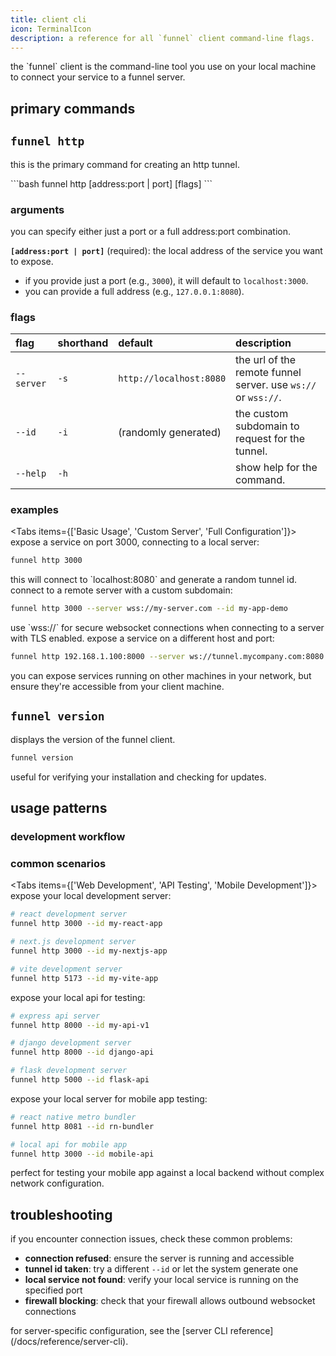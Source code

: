 ```yaml
---
title: client cli
icon: TerminalIcon
description: a reference for all `funnel` client command-line flags.
---
```



<Callout title="client reference" intent="info">
the `funnel` client is the command-line tool you use on your local machine to connect your service to a funnel server.
</Callout>

## primary commands

<Cards>
<Card title="🌐 funnel http" description="create an http tunnel (primary command)" />
<Card title="📋 funnel version" description="display version information" />
</Cards>

## `funnel http`

this is the primary command for creating an http tunnel.

<Callout title="basic syntax" intent="tip">
```bash
funnel http [address:port | port] [flags]
```
</Callout>

### arguments

<Callout title="flexible addressing" intent="info">
you can specify either just a port or a full address:port combination.
</Callout>

**`[address:port | port]`** (required): the local address of the service you want to expose.
- if you provide just a port (e.g., `3000`), it will default to `localhost:3000`.
- you can provide a full address (e.g., `127.0.0.1:8080`).

### flags

| flag      | shorthand | default                  | description                                                              |
| :-------- | :-------- | :----------------------- | :----------------------------------------------------------------------- |
| `--server`  | `-s`      | `http://localhost:8080`  | the url of the remote funnel server. use `ws://` or `wss://`.             |
| `--id`      | `-i`      | (randomly generated)     | the custom subdomain to request for the tunnel.                          |
| `--help`    | `-h`      |                          | show help for the command.                                               |

### examples

<Tabs items={['Basic Usage', 'Custom Server', 'Full Configuration']}>
<Tab value="Basic Usage">
expose a service on port 3000, connecting to a local server:

```bash
funnel http 3000
```

<Callout title="default behavior" intent="tip">
this will connect to `localhost:8080` and generate a random tunnel id.
</Callout>
</Tab>

<Tab value="Custom Server">
connect to a remote server with a custom subdomain:

```bash
funnel http 3000 --server wss://my-server.com --id my-app-demo
```

<Callout title="secure connection" intent="info">
use `wss://` for secure websocket connections when connecting to a server with TLS enabled.
</Callout>
</Tab>

<Tab value="Full Configuration">
expose a service on a different host and port:

```bash
funnel http 192.168.1.100:8000 --server ws://tunnel.mycompany.com:8080 --id staging-api
```

<Callout title="network services" intent="warning">
you can expose services running on other machines in your network, but ensure they're accessible from your client machine.
</Callout>
</Tab>
</Tabs>

## `funnel version`

displays the version of the funnel client.

```bash
funnel version
```

<Callout title="version check" intent="tip">
useful for verifying your installation and checking for updates.
</Callout>

## usage patterns

### development workflow

<Cards>
<Card title="🔧 local development" description="funnel http 3000 --id my-project" />
<Card title="🧪 testing" description="funnel http 8080 --server wss://test.example.com" />
<Card title="🎯 demos" description="funnel http 5000 --id product-demo" />
</Cards>

### common scenarios

<Tabs items={['Web Development', 'API Testing', 'Mobile Development']}>
<Tab value="Web Development">
expose your local development server:

```bash
# react development server
funnel http 3000 --id my-react-app

# next.js development server  
funnel http 3000 --id my-nextjs-app

# vite development server
funnel http 5173 --id my-vite-app
```
</Tab>

<Tab value="API Testing">
expose your local api for testing:

```bash
# express api server
funnel http 8000 --id my-api-v1

# django development server
funnel http 8000 --id django-api

# flask development server
funnel http 5000 --id flask-api
```
</Tab>

<Tab value="Mobile Development">
expose your local server for mobile app testing:

```bash
# react native metro bundler
funnel http 8081 --id rn-bundler

# local api for mobile app
funnel http 3000 --id mobile-api
```

<Callout title="mobile testing" intent="tip">
perfect for testing your mobile app against a local backend without complex network configuration.
</Callout>
</Tab>
</Tabs>

## troubleshooting

<Callout title="common issues" intent="warning">
if you encounter connection issues, check these common problems:
</Callout>

- **connection refused**: ensure the server is running and accessible
- **tunnel id taken**: try a different `--id` or let the system generate one
- **local service not found**: verify your local service is running on the specified port
- **firewall blocking**: check that your firewall allows outbound websocket connections

<Callout title="need help?" intent="info">
for server-specific configuration, see the [server CLI reference](/docs/reference/server-cli).
</Callout> 